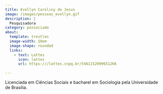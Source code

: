 ```yaml
---
title: Evellyn Caroliny de Jesus
image: /images/pessoas_evellyn.gif
description: |
  Pesquisadora
category: passociado
about:
  template: trestles
  image-width: 10em
  image-shape: rounded
  links:
    - text: Lattes
      icon: lattes
      url: https:///lattes.cnpq.br/5461152099651266
   
---
```

Licenciada em Ciências Sociais e bacharel em Sociologia pela Universidade de Brasília. 

<!-- Google tag (gtag.js) -->
<script async src="https://www.googletagmanager.com/gtag/js?id=G-GB2MGT95N0"></script>
<script>
  window.dataLayer = window.dataLayer || [];
  function gtag(){dataLayer.push(arguments);}
  gtag('js', new Date());

  gtag('config', 'G-GB2MGT95N0');
</script>